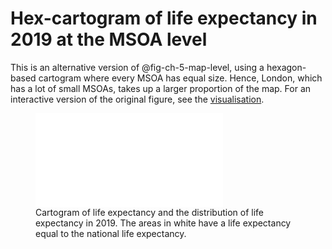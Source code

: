 # Hex-cartogram of life expectancy in 2019 at the MSOA level {#sec-appC}

This is an alternative version of @fig-ch-5-map-level, using a hexagon-based cartogram where every MSOA has equal size. Hence, London, which has a lot of small MSOAs, takes up a larger proportion of the map. For an interactive version of the original figure, see the [visualisation](https://equitablehealthycities.org/focus-cities/london/mortality-map-england/).

![Cartogram of life expectancy and the distribution of life expectancy in 2019. The areas in white have a life expectancy equal to the national life expectancy.](../thesis-analysis/thesis_analysis/england/figures/map_hex_carto.pdf){#fig-app-c-carto-level}
